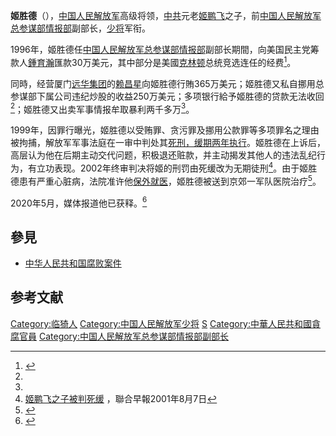 '''姬胜德'''（{{bd|1944年}}），[[中国人民解放军|中国人民解放军]]高级将领，[[中共|中共]]元老[[姬鹏飞|姬鹏飞]]之子，前[[中国人民解放军总参谋部情报部|中国人民解放军总参谋部情报部]]副部长，[[中国人民解放军少将|少将]]军衔。

1996年，姬胜德任[[中国人民解放军总参谋部情报部|中国人民解放军总参谋部情报部]]副部长期間，向美国民主党筹款人[[鍾育瀚|鍾育瀚]]匯款30万美元，其中部分是美國[[比尔·克林顿|克林顿]]总统竞选连任的经费<ref name=zi>{{Cite web |url=https://canview.rfaweb.org/cantonese/news/36631-20000718.html |title=海外媒体报导姬胜德将被指控走私和贪污等多项罪名 |access-date=2019-12-16 |archive-date=2020-04-11 |archive-url=https://web.archive.org/web/20200411223339/https://canview.rfaweb.org/cantonese/news/36631-20000718.html |dead-url=no }}</ref>。

同時，经营厦门[[远华集团|远华集团]]的[[赖昌星|赖昌星]]向姬胜德行賄365万美元；姬胜德又私自挪用总参谋部下属公司违纪炒股的收益250万美元；多项银行給予姬胜德的贷款无法收回<ref name=zi/>；姬胜德又出卖军事情报牟取暴利两千多万<ref name=zao/>。 

1999年，因罪行曝光，姬胜德以受贿罪、贪污罪及挪用公款罪等多项罪名之理由被拘捕，解放军军事法庭在一审中判处其[[死刑，缓期两年执行|死刑，缓期两年执行]]。姬胜德在上诉后，高层认为他在后期主动交代问题，积极退还赃款，并主动揭发其他人的违法乱纪行为，有立功表现。2002年终审判决将姬的刑罚由死缓改为无期徒刑<ref name=zao>[http://www.zaobao.com/special/newspapers/2001/08/lai070801.html 姬鹏飞之子被判死缓] {{Wayback|url=http://www.zaobao.com/special/newspapers/2001/08/lai070801.html |date=20010823113653 }}，聯合早報2001年8月7日</ref>。由于姬胜德患有严重心脏病，法院准许他[[保外就医|保外就医]]，姬胜德被送到京郊一军队医院治疗<ref>{{Cite web |url=http://blog.sina.com.cn/s/blog_4d093d870100cc2l.html |title=姬鹏飞之子---姬胜德落网经过 |access-date=2010-02-18 |archive-date=2020-04-11 |archive-url=https://web.archive.org/web/20200411223352/http://blog.sina.com.cn/s/blog_4d093d870100cc2l.html |dead-url=no }}</ref>。

2020年5月，媒体报道他已获释。<ref>{{Cite web|title=中共元老姬鹏飞之子刑满释放 近照曝光[图]|url=https://www.dwnews.com/中国/60178177/中共元老姬鹏飞之子刑满释放近照曝光图|accessdate=2020-05-13|date=2020-05-12|last=|work=多维新闻网|language=zh-CN|archive-date=2020-09-21|archive-url=https://web.archive.org/web/20200921083816/https://www.dwnews.com/%E4%B8%AD%E5%9B%BD/60178177/%E4%B8%AD%E5%85%B1%E5%85%83%E8%80%81%E5%A7%AC%E9%B9%8F%E9%A3%9E%E4%B9%8B%E5%AD%90%E5%88%91%E6%BB%A1%E9%87%8A%E6%94%BE%E8%BF%91%E7%85%A7%E6%9B%9D%E5%85%89%E5%9B%BE|dead-url=no}}</ref>

==參見==
*[[中华人民共和国腐败案件|中华人民共和国腐败案件]]

==参考文献==
{{reflist}}
{{start box}}
{{s-mil}}
{{s-before|[[罗宇栋|罗宇栋]]<sub>少将</sub>}}
{{s-title|[[中国人民解放军总参谋部情报部|中国人民解放军总参谋部情报部]]副部长|1995年12月-1999年8月}} 
{{s-after|[[陈开曾|陈开曾]]<sub>少将</sub>}}
{{end box}}

{{先辈曾任党和国家领导人的中华人民共和国高级干部|3}}
{{姬鹏飞家系}}

{{DEFAULTSORT:Jī Shèngdé}}
[[Category:临猗人|Category:临猗人]]
[[Category:中国人民解放军少将|Category:中国人民解放军少将]]
[[Category:姬姓|S]]
[[Category:中華人民共和國貪腐官員|Category:中華人民共和國貪腐官員]]
[[Category:中国人民解放军总参谋部情报部副部长|Category:中国人民解放军总参谋部情报部副部长]]